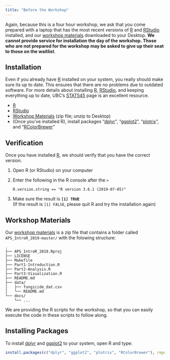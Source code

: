 ```yaml
---
title: "Before the Workshop"
---
```



Again, because this is a four hour workshop, we ask that you come prepared with
a laptop that has the most recent versions of [R] and [RStudio] installed, and
our [workshop materials] downloaded to your Desktop. **We cannot provide service
for installation the day of the workshop. Those who are not prepared for the 
workshop may be asked to give up their seat to those on the waitlist**.

Installation
------------

Even if you already have [R] installed on your system, you really should make
sure its up to date. This ensures that there are no problems due to outdated
software. For more details about installing [R], [RStudio], and keeping
everything up to date, UBC's [STAT545] page is an excellent resource.

 - [R]
 - [RStudio]
 - [Workshop Materials] (zip file; unzip to Desktop)
 - (Once you've installed R), install packages "[dplyr]", "[ggplot2]", "[plotrix]", and "[RColorBrewer]"

Verification
------------

Once you have installed [R], we should verify that you have the correct version.

 1. Open R (or RStudio) on your computer
 2. Enter the following in the R console after the `>`    
        
        R.version.string == "R version 3.6.1 (2019-07-05)"
        
 3. Make sure the result is **`[1] TRUE`**    
    (If the result is `[1] FALSE`, please quit R and try the installation again)
 
 
Workshop Materials
------------------

Our [workshop materials] is a zip file that contains a folder called 
`APS_IntroR_2019-master/` with the folowing structure:

```
.
├── APS_IntroR_2019.Rproj
├── LICENSE
├── Makefile
├── Part1-Introduction.R
├── Part2-Analysis.R
├── Part3-Visualization.R
├── README.md
├── data/
│   ├── fungicide_dat.csv
│   └── README.md
└── docs/
    └── ...
```

We are providing the R scripts for the workshop, so that you can easily 
execute the code in these scripts to follow along.

Installing Packages
-------------------

To install [dplyr] and [ggplot2] to your system, open R and type:

```r
install.packages(c("dplyr", "ggplot2", "plotrix", "RColorBrewer"), repos = "https://cran.rstudio.com")
```


[stat545]: http://stat545.com/block000_r-rstudio-install.html
[R]: https://cloud.r-project.org/
[RStudio]: https://www.rstudio.com/products/rstudio/download/
[Workshop Materials]: https://github.com/everhartlab/APS_IntroR_2019/archive/master.zip
[dplyr]: https://dplyr.tidyverse.org
[ggplot2]: https://ggplot2.tidyverse.org
[plotrix]: https://crantastic.org/packages/plotrix
[RColorBrewer]: https://www.datanovia.com/en/blog/the-a-z-of-rcolorbrewer-palette/
